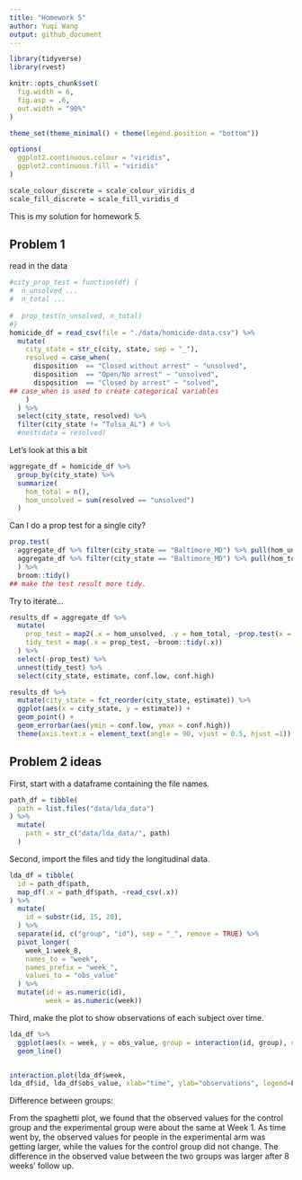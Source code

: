 ```yaml
---
title: "Homework 5"
author: Yuqi Wang
output: github_document
---
```


```r
library(tidyverse)
library(rvest)

knitr::opts_chunk$set(
  fig.width = 6,
  fig.asp = .6,
  out.width = "90%"
)

theme_set(theme_minimal() + theme(legend.position = "bottom"))

options(
  ggplot2.continuous.colour = "viridis",
  ggplot2.continuous.fill = "viridis"
)

scale_colour_discrete = scale_colour_viridis_d
scale_fill_discrete = scale_fill_viridis_d
```


This is my solution for homework 5.

## Problem 1
read in the data

```r
#city_prop_test = function(df) {
#  n_unsolved ...
#  n_total ...
  
#  prop_test(n_unsolved, n_total)
#}
homicide_df = read_csv(file = "./data/homicide-data.csv") %>% 
  mutate(
    city_state = str_c(city, state, sep = "_"),
    resolved = case_when(
      disposition  == "Closed without arrest" ~ "unsolved",
      disposition  == "Open/No arrest" ~ "unsolved",
      disposition  == "Closed by arrest" ~ "solved",
## case_when is used to create categorical variables
    )
  ) %>% 
  select(city_state, resolved) %>% 
  filter(city_state != "Tulsa_AL") # %>% 
  #nest(data = resolved)
```

Let's look at this a bit

```r
aggregate_df = homicide_df %>% 
  group_by(city_state) %>% 
  summarize(
    hom_total = n(),
    hom_unsolved = sum(resolved == "unsolved")
  )
```


Can I do a prop test for a single city?

```r
prop.test(
  aggregate_df %>% filter(city_state == "Baltimore_MD") %>% pull(hom_unsolved),
  aggregate_df %>% filter(city_state == "Baltimore_MD") %>% pull(hom_total)
  ) %>% 
  broom::tidy()
## make the test result more tidy.
```

Try to iterate...

```r
results_df = aggregate_df %>% 
  mutate(
    prop_test = map2(.x = hom_unsolved, .y = hom_total, ~prop.test(x = .x, n = .y)),
    tidy_test = map(.x = prop_test, ~broom::tidy(.x))
  ) %>% 
  select(-prop_test) %>% 
  unnest(tidy_test) %>% 
  select(city_state, estimate, conf.low, conf.high)
```

```r
results_df %>% 
  mutate(city_state = fct_reorder(city_state, estimate)) %>% 
  ggplot(aes(x = city_state, y = estimate)) +
  geom_point() +
  geom_errorbar(aes(ymin = conf.low, ymax = conf.high))
  theme(axis.text.x = element_text(angle = 90, vjust = 0.5, hjust =1))
```

## Problem 2 ideas

First, start with a dataframe containing the file names.
```r
path_df = tibble(
  path = list.files("data/lda_data")
) %>% 
  mutate(
    path = str_c("data/lda_data/", path)
  )
```

Second, import the files and tidy the longitudinal data.

```r
lda_df = tibble(
  id = path_df$path,
  map_df(.x = path_df$path, ~read_csv(.x))
) %>% 
  mutate(
    id = substr(id, 15, 20),
  ) %>% 
  separate(id, c("group", "id"), sep = "_", remove = TRUE) %>% 
  pivot_longer(
    week_1:week_8,
    names_to = "week",
    names_prefix = "week_",
    values_to = "obs_value"
  ) %>% 
  mutate(id = as.numeric(id),
         week = as.numeric(week))
```


Third, make the plot to show observations of each subject over time.

```r
lda_df %>% 
  ggplot(aes(x = week, y = obs_value, group = interaction(id, group), color = group)) +
  geom_line()


interaction.plot(lda_df$week,
lda_df$id, lda_df$obs_value, xlab="time", ylab="observations", legend=F)
```

Difference between groups:

From the spaghetti plot, we found that the observed values for the control group and the experimental group were about the same at Week 1. As time went by, the observed values for people in the experimental arm was getting larger, while the values for the control group did not change. The difference in the observed value between the two groups was larger after 8 weeks' follow up.






